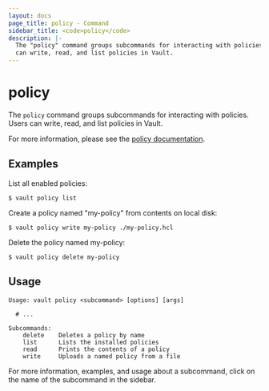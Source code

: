 ```yaml
---
layout: docs
page_title: policy - Command
sidebar_title: <code>policy</code>
description: |-
  The "policy" command groups subcommands for interacting with policies. Users
  can write, read, and list policies in Vault.
---
```


# policy

The `policy` command groups subcommands for interacting with policies. Users can
write, read, and list policies in Vault.

For more information, please see the [policy
documentation](/docs/concepts/policies).

## Examples

List all enabled policies:

```text
$ vault policy list
```

Create a policy named "my-policy" from contents on local disk:

```text
$ vault policy write my-policy ./my-policy.hcl
```

Delete the policy named my-policy:

```text
$ vault policy delete my-policy
```

## Usage

```text
Usage: vault policy <subcommand> [options] [args]

  # ...

Subcommands:
    delete    Deletes a policy by name
    list      Lists the installed policies
    read      Prints the contents of a policy
    write     Uploads a named policy from a file
```

For more information, examples, and usage about a subcommand, click on the name
of the subcommand in the sidebar.
